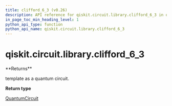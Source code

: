 ```yaml
---
title: clifford_6_3 (v0.26)
description: API reference for qiskit.circuit.library.clifford_6_3 in qiskit v0.26
in_page_toc_min_heading_level: 1
python_api_type: function
python_api_name: qiskit.circuit.library.clifford_6_3
---
```


<span id="qiskit-circuit-library-clifford-6-3" />

# qiskit.circuit.library.clifford\_6\_3

<Function id="qiskit.circuit.library.clifford_6_3" isDedicatedPage={true} github="https://github.com/qiskit/qiskit/tree/stable/0.17/qiskit/circuit/library/templates/clifford/clifford_6_3.py" signature="clifford_6_3()">
  **Returns**

  template as a quantum circuit.

  **Return type**

  [QuantumCircuit](qiskit.circuit.QuantumCircuit "qiskit.circuit.QuantumCircuit")
</Function>

